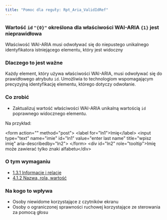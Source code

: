 ```yaml
---
title: "Pomoc dla reguły: Rpt_Aria_ValidIdRef"
---
```


<div className="toolHelp">
<Row>
<Column colLg={16} colMd={8} colSm={4} className="toolHead">

### Wartość `id` `"{0}"` określona dla właściwości WAI-ARIA `{1}` jest nieprawidłowa

<div id="locLevel"></div>

Właściwość WAI-ARIA musi odwoływać się do niepustego unikalnego identyfikatora istniejącego elementu, który jest widoczny

</Column>
</Row>
<Row>
<Column colLg={11} colMd={5} colSm={4} className="toolMain">

### Dlaczego to jest ważne

Każdy element, który używa właściwości WAI-ARIA, musi odwoływać się do prawidłowego atrybutu `id`. Umożliwia to technologiom wspomagającym precyzyjną identyfikację elementu, którego dotyczy odwołanie.

<div id="locSnippet"></div>

### Co zrobić

* Zaktualizuj wartość właściwości WAI-ARIA unikalną wartością `id` poprawnego widocznego elementu.

Na przykład:

<CodeSnippet type="multi" light={true}>&lt;form action="" method="post"&gt;
      &lt;label for="ln1"&gt;Imię&lt;/label&gt;
      &lt;input type="text" name="imie" id="ln1" value="enter last name" title="wpisz imię" aria-describedby="ln2"&gt;
&lt;/form&gt;
&lt;div id="ln2" role="tooltip"&gt;Imię może zawierać tylko znaki alfabetu&lt;/div&gt;</CodeSnippet>

</Column>
<Column colLg={5} colMd={3} colSm={4} className="toolLeft">

### O tym wymaganiu

* [1.3.1 Informacje i relacje](https://wcag.lepszyweb.pl/#info-and-relationships)
* [4.1.2 Nazwa, rola, wartość](https://wcag.lepszyweb.pl/#name-role-value)

### Na kogo to wpływa

* Osoby niewidome korzystające z czytników ekranu
* Osoby o ograniczonej sprawności ruchowej korzystające ze sterowania za pomocą głosu

</Column>
</Row>
</div>

